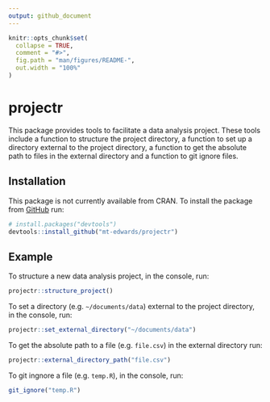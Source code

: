 ```yaml
---
output: github_document
---
```


<!-- README.md is generated from README.Rmd. Please edit that file -->

```r
knitr::opts_chunk$set(
  collapse = TRUE,
  comment = "#>",
  fig.path = "man/figures/README-",
  out.width = "100%"
)
```
# projectr

<!-- badges: start -->
<!-- badges: end -->

This package provides tools to facilitate a data analysis project. These tools 
include a function to structure the project directory, a function to set up a 
directory external to the project directory, a function to get the absolute path
to files in the external directory and a function to git ignore files.

## Installation

This package is not currently available from CRAN. To install the package from 
[GitHub](https://github.com/) run:

``` r
# install.packages("devtools")
devtools::install_github("mt-edwards/projectr")
```

## Example

To structure a new data analysis project, in the console, run:

``` r
projectr::structure_project()
```

To set a directory (e.g. `~/documents/data`) external to the project directory, 
in the console, run:

``` r
projectr::set_external_directory("~/documents/data")
```

To get the absolute path to a file (e.g. `file.csv`) in the external directory 
run:

``` r
projectr::external_directory_path("file.csv")
```

To git ingnore a file (e.g. `temp.R`), in the console, run:

``` r
git_ignore("temp.R")
```

